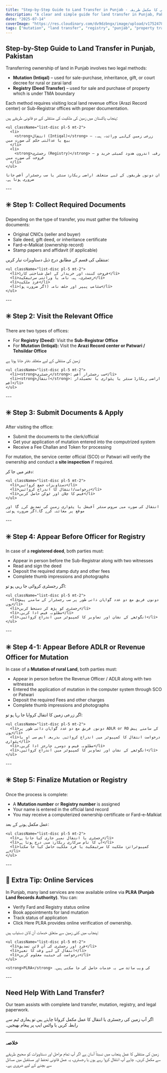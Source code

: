 ```yaml
---
title: "Step-by-Step Guide to Land Transfer in Punjab - زمین کی منتقلی کا مکمل طریقہ"
description: "A clear and simple guide for land transfer in Punjab, Pakistan. Learn the legal process for transferring land through mutation (Intiqal) or registered deed (Registry), including required documents and office steps. In Urdu and English."
date: "2025-07-14"
coverImage: "https://res.cloudinary.com/dv9dzbngx/image/upload/v1752478198/blogs/step_by_step_guide_for_transfer_of_land_in_punjab_padyvh.png"
tags: ["mutation", "land transfer", "registry", "punjab", "property transfer", "intiqal"]
---
```


## Step-by-Step Guide to Land Transfer in Punjab, Pakistan

Transferring ownership of land in Punjab involves two legal methods:

- **Mutation (Intiqal)** – used for sale-purchase, inheritance, gift, or court decree for rural or zarai land 
- **Registry (Deed Transfer)** – used for sale and purchase of property which is under TMA boundary   

Each method requires visiting local land revenue office (Arazi Record center) or Sub-Registrar offices with proper documentation.

<div className="section-spacing">
  <Urdu>
    پنجاب پاکستان میں زمین کی ملکیت کی منتقلی کے دو قانونی طریقے ہیں:

    <ul className="list-disc pl-5 mt-2">
      <li>
        <strong>انتقال (Intiqal)</strong> – زرعی زمین کےلیے وراثت، ہبہ، بیع یا عدالتی حکم کی صورت میں
      </li>
      <li>
        <strong>رجسٹری (Registry)</strong> – رقبہ اندرون ھدود کمیٹی خرید و فروخت کی صورت میں
      </li>
    </ul>

    ان دونوں طریقوں کے لیے متعلقہ اراضی ریکارڈ سنٹر یا سب رجسٹرار آفس جانا ضروری ہوتا ہے۔
  </Urdu>
  ---
</div>



## ✳️ Step 1: Collect Required Documents

Depending on the type of transfer, you must gather the following documents:

- Original CNICs (seller and buyer)
- Sale deed, gift deed, or inheritance certificate
- Fard-e-Malkiat (ownership record)
- Stamp papers and affidavit (if applicable)

<div className="secion-spacing">
  <Urdu>
    منتقلی کی قسم کے مطابق درج ذیل دستاویزات تیار کریں:

    <ul className="list-disc pl-5 mt-2">
      <li>فروخت کنندہ اور خریدار کے اصل شناختی کارڈ</li>
      <li>رجسٹری، ہبہ نامہ یا وراثتی سرٹیفکیٹ</li>
      <li>فردِ ملکیت</li>
      <li>سٹامپ پیپر اور حلف نامہ (اگر ضرورت ہو)</li>
    </ul>
  </Urdu>
  ---
</div>



## ✳️ Step 2: Visit the Relevant Office

There are two types of offices:

- For **Registry (Deed):** Visit the **Sub-Registrar Office**
- For **Mutation (Intiqal):** Visit the **Arazi Record center or Patwari / Tehsildar Office**

<div className="section-spacing">
  <Urdu>
    زمین کی منتقلی کے لیے متعلقہ دفتر جانا ہوتا ہے:

    <ul className="list-disc pl-5 mt-2">
      <li><strong>رجسٹری</strong>: سب رجسٹرار آفس</li>
      <li><strong>انتقال</strong>: اراضی ریکارڈ سنٹر یا پٹواری یا تحصیلدار آفس</li>
    </ul>
  </Urdu>
  ---
</div>


## ✳️ Step 3: Submit Documents & Apply

After visiting the office:

- Submit the documents to the clerk/official
- Get your application of mutation entered into the computrized system
- Receive a Fee Challan and Token for processing

For mutation, the service center official (SCO) or Patwari will verify the ownership and conduct a **site inspection** if required.

<div className="section-spacing">
  <Urdu>
    دفتر میں جا کر:

    <ul className="list-disc pl-5 mt-2">
      <li>دستاویزات جمع کروائیں</li>
      <li>درخواست/انتقال کا اندراج کروائیں</li>
      <li>فیس کا چلان اور ٹوکن حاصل کریں</li>
    </ul>

    انتقال کی صورت میں سروس سنٹر آفیشل یا پٹواری زمین کی تصدیق کرے گا اور موقع پر معائنہ کرے گا۔اگر ضرورت ہوئی۔
  </Urdu>
  ---
</div>


## ✳️ Step 4: Appear Before Officer for Registry

In case of a **registered deed**, both parties must:

- Appear in person before the Sub-Registrar along with two witnesses 
- Read and sign the deed
- Deposit the required stamp duty and other fees 
- Complete thumb impressions and photographs

<div className="section-spacing">
  <Urdu>
    اگر رجسٹری کروائی جا رہی ہو تو:

    <ul className="list-disc pl-5 mt-2">
      <li>دونوں فریق مع دو عدد گواہان ذاتی طور پر سب رجسٹرار کے سامنے پیش ہوں</li>
      <li>رجسٹری کو پڑھ کر دستخط کریں</li>
      <li>مطلوبہ فیس ادا کریں۔</li>
      <li>انگوٹھے کے نشان اور تصاویر کا کمپیوٹر میں اندراج کروائیں۔</li>
    </ul>
  </Urdu>
---
</div>

## ✳️ Step 4-1: Appear Before ADLR or Revenue Officer for Mutation

In case of a **Mutation of rural Land**, both parties must:

- Appear in person before the Revenue Officer / ADLR along with two witnesses 
- Entered the application of mutation in the computer system through SCO or Patwari
- Deposit the required Fees and other charges 
- Complete thumb impressions and photographs

<div className="section-spacing">
  <Urdu>
    اگر زرعی زمین کا انتقال کروایا جا رہا ہو تو:

    <ul className="list-disc pl-5 mt-2">
      <li>دونوں فریق مع دو عدد گواہان ذاتی طور پر ADLR or RO کے سامنے پیش ہوں</li>
      <li>درخواست انتقال کا کمپیوٹر میں اندراج کروائیں بذریعہ ایس سی او یا پٹواری</li>
      <li>مطلوبہ فیس و دوسرے چارجز ادا کریں۔</li>
      <li>انگوٹھے کے نشان اور تصاویر کا کمپیوٹر میں اندراج کروائیں۔</li>
    </ul>
  </Urdu>
---
</div>



## ✳️ Step 5: Finalize Mutation or Registry

Once the process is complete:

- A **Mutation number** or **Registry number** is assigned
- Your name is entered in the official land record
- You may receive a computerized ownership certificate or Fard-e-Malkiat
<div className="section-spacing">
  <Urdu>
    عمل مکمل ہونے کے بعد:

    <ul className="list-disc pl-5 mt-2">
      <li>رجسٹری یا انتقال نمبر جاری کیا جاتا ہے</li>
      <li>آپ کا نام سرکاری ریکارڈ میں درج ہوتا ہے</li>
      <li>کمپیوٹرائزڈ ملکیت کا سرٹیفکیٹ یا فرد ملکیت حاصل کیا جا سکتا ہے</li>
    </ul>
  </Urdu>
  ---
</div>



## 📝 Extra Tip: Online Services

In Punjab, many land services are now available online via **PLRA (Punjab Land Records Authority)**. You can:

- Verify Fard and Registry status online
- Book appointments for land mutation
- Track status of application
- <UrduLink href="https://www.punjab-zameen.gov.pk/Fard" >Click Here</UrduLink> PLRA provides online verification of ownership.

<div className="section-spacing">
  <Urdu>
    پنجاب میں کئی زمین سے متعلق خدمات آن لائن دستیاب ہیں:

    <ul className="list-disc pl-5 mt-2">
      <li>فرد اور رجسٹری کی آن لائن تصدیق</li>
      <li>انتقال کے لیے وقت کا تعین</li>
      <li>درخواست کی حیثیت معلوم کریں</li>
    </ul>

    <strong>PLRA</strong> کی ویب سائٹ سے یہ خدمات حاصل کی جا سکتی ہیں۔
  </Urdu>
  ---
</div>

## Need Help With Land Transfer?

Our team assists with complete land transfer, mutation, registry, and legal paperwork.

<div className="section-spacing">
  <Urdu>
    اگر آپ زمین کی رجسٹری یا انتقال کا عمل مکمل کروانا چاہتے ہیں تو ہماری ٹیم سے
    <UrduLink href="/#contact"> رابطہ کریں </UrduLink> یا واٹس ایپ پر پیغام بھیجیں۔
  </Urdu>
</div>

---

<h3 className="text-nafess text-4xl font-semibold text-center mt-6">خلاصہ</h3>

<Urdu>
  زمین کی منتقلی کا عمل پنجاب میں نسبتاً آسان ہے اگر آپ تمام مراحل اور دستاویزات
  کو صحیح طریقے سے مکمل کریں۔ چاہے آپ انتقال کروا رہے ہوں یا رجسٹری، یہ عمل
  قانونی تحفظ اور مستقبل میں مسائل سے بچنے کے لیے ضروری ہے۔
</Urdu>
